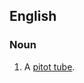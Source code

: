 ==English==

===Noun===
{{en-noun|head=[[pitot]] [[head]]}}

# {{context|aviation|lang=en}} A [[pitot tube]].